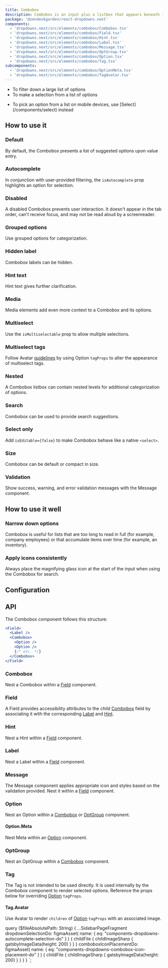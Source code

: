 ```yaml
---
title: Combobox
description: Combobox is an input plus a listbox that appears beneath it. It searches and filters down options, allowing the user to select.
package: '@zendeskgarden/react-dropdowns.next'
components:
  - 'dropdowns.next/src/elements/combobox/Combobox.tsx'
  - 'dropdowns.next/src/elements/combobox/Field.tsx'
  - 'dropdowns.next/src/elements/combobox/Hint.tsx'
  - 'dropdowns.next/src/elements/combobox/Label.tsx'
  - 'dropdowns.next/src/elements/combobox/Message.tsx'
  - 'dropdowns.next/src/elements/combobox/OptGroup.tsx'
  - 'dropdowns.next/src/elements/combobox/Option.tsx'
  - 'dropdowns.next/src/elements/combobox/Tag.tsx'
subcomponents:
  - 'dropdowns.next/src/elements/combobox/OptionMeta.tsx'
  - 'dropdowns.next/src/elements/combobox/TagAvatar.tsx'
---
```


<Usage>
  <Use>
    <ul>
      <li>To filter down a large list of options</li>
      <li>To make a selection from a list of options</li>
    </ul>
  </Use>
  <Misuse>
    <ul>
      <li>
        <Markdown>
          To pick an option from a list on mobile devices, use [Select](/components/select) instead
        </Markdown>
      </li>
    </ul>
  </Misuse>
</Usage>

## How to use it

### Default

By default, the Combobox presents a list of suggested options upon value entry.


<CodeExample code={DefaultCode}>
  <Default />
</CodeExample>

### Autocomplete

In conjunction with user-provided filtering, the `isAutocomplete` prop
highlights an option for selection.


<CodeExample code={AutocompleteCode}>
  <Autocomplete />
</CodeExample>

### Disabled

A disabled Combobox prevents user interaction. It doesn't appear in the tab
order, can't receive focus, and may not be read aloud by a screenreader.


<CodeExample code={DisabledCode}>
  <Disabled />
</CodeExample>

### Grouped options

Use grouped options for categorization.


<CodeExample code={GroupedCode}>
  <Grouped />
</CodeExample>

### Hidden label

Combobox labels can be hidden.


<CodeExample code={HiddenCode}>
  <Hidden />
</CodeExample>

### Hint text

Hint text gives further clarification.


<CodeExample code={HintCode}>
  <Hint />
</CodeExample>

### Media

Media elements add even more context to a Combobox and its options.


<CodeExample code={MediaCode}>
  <Media />
</CodeExample>

### Multiselect

Use the `isMultiselectable` prop to allow multiple selections.


<CodeExample code={MultiselectCode}>
  <Multiselect />
</CodeExample>

### Multiselect tags

Follow Avatar [guidelines](/components/avatar#how-to-use-it-well) by using
Option `tagProps` to alter the appearance of multiselect tags.


<CodeExample code={MultiselectTagsCode}>
  <MultiselectTags />
</CodeExample>

### Nested

A Combobox listbox can contain nested levels for additional categorization of options.


<CodeExample code={NestedCode}>
  <Nested />
</CodeExample>

### Search

Combobox can be used to provide search suggestions.


<CodeExample code={SearchCode}>
  <Search />
</CodeExample>

### Select only

Add `isEditable={false}` to make Combobox behave like a native `<select>`.


<CodeExample code={SelectOnlyCode}>
  <SelectOnly />
</CodeExample>

### Size

Combobox can be default or compact in size.


<CodeExample code={SizeCode}>
  <Size />
</CodeExample>

### Validation

Show success, warning, and error validation messages with the Message component.


<CodeExample code={ValidationCode}>
  <Validation />
</CodeExample>

## How to use it well

### Narrow down options

<BestPractice>
  <Do
    imageSource={props.data.dropdownSelectionDo.childFile.childImageSharp.gatsbyImageData}
    imageIsSquare
  >
    <p>
      Combobox is useful for lists that are too long to read in full (for example, company
      employees) or that accumulate items over time (for example, an inventory).
    </p>
  </Do>
</BestPractice>

### Apply icons consistently

<BestPractice>
  <Do
    imageIsFreeForm
    imageSource={props.data.comboboxIconPlacementDo.childFile.childImageSharp.gatsbyImageData}
  >
    <p>
      Always place the magnifying glass icon at the start of the input when using the Combobox for
      search.
    </p>
  </Do>
</BestPractice>

## Configuration

<Configuration reactPackage={props.data.mdx.package} components={props.data.mdx.components} />

## API

The Combobox component follows this structure:

```jsx
<Field>
  <Label />
  <Combobox>
    <Option />
    <Option />
    {/* etc. */}
  </Combobox>
</Field>
```

### Combobox

<Component components={props.data.mdx.components} componentName="combobox" />

Nest a Combobox within a [Field](#field) component.

<PropSheet components={props.data.mdx.components} componentName="combobox" />

### Field

<Component components={props.data.mdx.components} componentName="field" />

A Field provides accessibility attributes to the child [Combobox](#combobox) field by associating it
with the corresponding [Label](#label) and [Hint](#hint).

<PropSheet components={props.data.mdx.components} componentName="field" />

### Hint

<Component components={props.data.mdx.components} componentName="hint" />

Nest a Hint within a [Field](#field) component.

<PropSheet components={props.data.mdx.components} componentName="hint" />

### Label

<Component components={props.data.mdx.components} componentName="label" />

Nest a Label within a [Field](#field) component.

<PropSheet components={props.data.mdx.components} componentName="label" />

### Message

<Component components={props.data.mdx.components} componentName="message" />

The Message component applies appropriate icon and styles based on the validation provided. Nest
it within a [Field](#field) component.

<PropSheet components={props.data.mdx.components} componentName="message" />

### Option

<Component components={props.data.mdx.components} componentName="option" />

Nest an Option within a [Combobox](#combobox) or [OptGroup](#optgroup) component.

<PropSheet components={props.data.mdx.components} componentName="option" />

#### Option.Meta

<Component components={props.data.mdx.subcomponents} componentName="option.meta" />

Nest Meta within an [Option](#option) component.

<PropSheet components={props.data.mdx.subcomponents} componentName="option.meta" />

### OptGroup

<Component components={props.data.mdx.components} componentName="optgroup" />

Nest an OptGroup within a [Combobox](#combobox) component.

<PropSheet components={props.data.mdx.components} componentName="optgroup" />

### Tag

<Component components={props.data.mdx.components} componentName="tag" />

The Tag is not intended to be used directly. It is used internally by the
Combobox component to render selected options. Reference the props below for
overriding [Option](#option) `tagProps`.

<PropSheet components={props.data.mdx.components} componentName="tag" />

#### Tag.Avatar

<Component components={props.data.mdx.subcomponents} componentName="tag.avatar" />

Use Avatar to render `children` of [Option](#option) `tagProps` with an
associated image.

<PropSheet components={props.data.mdx.subcomponents} componentName="tag.avatar" />


  query ($fileAbsolutePath: String) {
    ...SidebarPageFragment
    dropdownSelectionDo: figmaAsset(
      name: { eq: "components-dropdowns-autocomplete-selection-do" }
    ) {
      childFile {
        childImageSharp {
          gatsbyImageData(height: 200)
        }
      }
    }
    comboboxIconPlacementDo: figmaAsset(
      name: { eq: "components-dropdowns-combobox-icon-placement-do" }
    ) {
      childFile {
        childImageSharp {
          gatsbyImageData(height: 200)
        }
      }
    }
  }
`;
